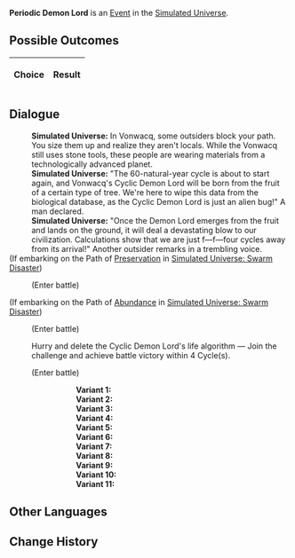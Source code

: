 {{Simulated Universe Event Infobox
|title         = Periodic Demon Lord
|image         = Random Event Battle.png
|type          =
|domains_su    = Occurrence
|domains_ext   = Occurrence
|domains_swarm = 
|domains_gng   = 
|requirements  =
|prev          = 
|next          = 
|indexRewards  =
|characters    = 
}}
'''Periodic Demon Lord''' is an [[Simulated Universe/Events|Event]] in the [[Simulated Universe]].

==Possible Outcomes==
{| class="article-table"
!Choice
!Result

|}

<!--
==Gameplay Notes==

-->
==Dialogue==
{{Dialogue Start}}
:'''Simulated Universe:''' In Vonwacq, some outsiders block your path. You size them up and realize they aren't locals. While the Vonwacq still uses stone tools, these people are wearing materials from a technologically advanced planet.
:'''Simulated Universe:''' "The 60-natural-year cycle is about to start again, and Vonwacq's Cyclic Demon Lord will be born from the fruit of a certain type of tree. We're here to wipe this data from the biological database, as the Cyclic Demon Lord is just an alien bug!" A man declared.
:'''Simulated Universe:''' "Once the Demon Lord emerges from the fruit and lands on the ground, it will deal a devastating blow to our civilization. Calculations show that we are just f&mdash;f&mdash;four cycles away from its arrival!" Another outsider remarks in a trembling voice.
;(If embarking on the Path of [[Simulated Universe/Paths#Preservation|Preservation]] in [[Simulated Universe: Swarm Disaster]])
:{{SU Special Dialogue|Preservation|Overload the Cyclic Demon Lord's life algorithm and fight on!|Enter challenge and last for 4 Cycles without a character being downed to earn an additional Blessing reward.}}
:;(Enter battle)
::{{Enemy List|Aurumaton Gatekeeper*1/}}
;(If embarking on the Path of [[Simulated Universe/Paths#Abundance|Abundance]] in [[Simulated Universe: Swarm Disaster]])
:{{SU Special Dialogue|Abundance|Overload the Cyclic Demon Lord's life algorithm and fight on!|Enter challenge and last for 4 Cycles without a character being downed to earn an additional Blessing reward.}}
:;(Enter battle)
::{{Enemy List|Abundance Sprite: Golden Hound*1/;Abundance Sprite: Malefic Ape*1/;Abundance Sprite: Wooden Lupus*1/}}
:{{DIcon|Star}} Hurry and delete the Cyclic Demon Lord's life algorithm &mdash; Join the challenge and achieve battle victory within 4 Cycle(s).
:;(Enter battle)
:::'''Variant 1:''' {{Enemy List|Flamespawn*2/;Blaze Out of Space*1/}}
:::'''Variant 2:''' {{Enemy List|Frostspawn*2/;Ice Out of Space*1/}}
:::'''Variant 3:''' {{Enemy List|Frigid Prowler*1/}}
:::'''Variant 4:''' {{Enemy List|Automaton Grizzly*1/}}
:::'''Variant 5:''' {{Enemy List|Windspawn*2/;Stormbringer*1/}}
:::'''Variant 6:''' {{Enemy List|Automaton Hound*2/;Automaton Direwolf*1/}}
:::'''Variant 7:''' {{Enemy List|Everwinter Shadewalker*2/;Guardian Shadow*1/}}
:::'''Variant 8:''' {{Enemy List|Aurumaton Gatekeeper*1/}}
:::'''Variant 9:''' {{Enemy List|Silvermane Lieutenant*1/}}
:::'''Variant 10:''' {{Enemy List|Incineration Shadewalker*2/;Searing Prowler*1/}}
:::'''Variant 11:''' {{Enemy List|Disciples of Sanctus Medicus: Shape Shifter*1/}}
{{Dialogue End}}

==Other Languages==
{{Other Languages
|zhs   = 周期性大魔王
|zht   = 週期性大魔王
|ja    = 周期性大魔王
|ko    = 주기성 대마왕
|es    = Rey Demonio Cíclico
|fr    = Seigneur démon périodique
|ru    = Циклический повелитель демонов
|th    = ราชาปีศาจแห่งช่วงเวลา
|vi    = Quỷ Vương Có Tính Chu Kỳ
|de    = Zyklischer Dämonenkönig
|id    = Raja Iblis Periodik
|pt    = Lorde Demônio Cíclico
}}

==Change History==
{{Change History|1.0}}
